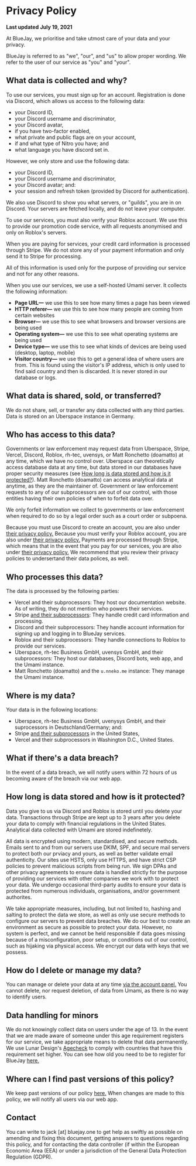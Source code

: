 # Privacy Policy

**Last updated** **July 19, 2021**

At BlueJay, we prioritise and take utmost care of your data and your privacy.

BlueJay is referred to as "we", "our", and "us" to allow proper wording. We refer to the user of our service as "you" and "your".

## What data is collected and why?
To use our services, you must sign up for an account. Registration is done via Discord, which allows us access to the following data:
- your Discord ID,
- your Discord username and discriminator,
- your Discord avatar,
- if you have two-factor enabled,
- what private and public flags are on your account,
- if and what type of Nitro you have; and
- what language you have discord set in.

However, we only store and use the following data:
- your Discord ID,
- your Discord username and discriminator,
- your Discord avatar; and:
- your session and refresh token (provided by Discord for authentication).

We also use Discord to show you what servers, or "guilds", you are in on Discord. Your servers are fetched locally, and do not leave your computer.

To use our services, you must also verify your Roblox account. We use this to provide our promotion code service, with all requests anonymised and only on Roblox's servers.

When you are paying for services, your credit card information is processed through Stripe. We do not store any of your payment information and only send it to Stripe for processing.

All of this information is used only for the purpose of providing our service and not for any other reasons.

When you use our services, we use a self-hosted Umami server. It collects the following information:
- **Page URL—** we use this to see how many times a page has been viewed
- **HTTP referer—** we use this to see how many people are coming from certain websites
- **Browser—** we use this to see what browsers and browser versions are being used
- **Operating system—** we use this to see what operating systems are being used
- **Device type—** we use this to see what kinds of devices are being used (desktop, laptop, mobile)
- **Visitor country—** we use this to get a general idea of where users are from. This is found using the visitor's IP address, which is only used to find said country and then is discarded. It is never stored in our database or logs.

## What data is shared, sold, or transferred?
We do not share, sell, or transfer any data collected with any third parties. Data is stored on an Uberspace instance in Germany.

## Who has access to this data?
Governments or law enforcement may request data from Uberspace, Stripe, Vercel, Discord, Roblox, rh-tec, uvensys, or Matt Ronchetto (doamatto) at any time, which we have no control over. Uberspace can theoretically access database data at any time, but data stored in our databases have proper security measures (see [How long is data stored and how is it protected?](#how-long-is-data-stored-and-how-is-it-protected)). Matt Ronchetto (doamatto) can access analytical data at anytime, as they are the maintainer of. Government or law enforcement requests to any of our subprocessors are out of our control, with those entities having their own policies of when to forfeit data over.

We only forfeit information we collect to governments or law enforcement when required to do so by a legal order such as a court order or subpoena.

Because you must use Discord to create an account, you are also under [their privacy policy.](https://discord.com/privacy) Because you must verify your Roblox account, you are also under [their privacy policy.](https://en.help.roblox.com/hc/articles/115004630823)  Payments are processed through Stripe, which means that in the event that you pay for our services, you are also under [their privacy policy.](https://stripe.com/privacy) We recommend that you review their privacy policies to undersertand their data polices, as well.

## Who processes this data?
The data is processed by the following parties:
- Vercel and their subprocessors: They host our documentation website. As of writing, they do not mention who powers their services.
- Stripe [and their subprocessors](https://stripe.com/service-providers/legal): They handle credit card information and processing.
- Discord and their subprocessors: They handle account information for signing up and logging in to BlueJay services.
- Roblox and their subprocessors: They handle connections to Roblox to provide our services.
- Uberspace, rh-tec Business GmbH, uvensys GmbH, and their subprocessors: They host our databases, Discord bots, web app, and the Umami instance.
- Matt Ronchetto (doamatto) and the `u.nneko.me` instance: They manage the Umami instance.

## Where is my data?
Your data is in the following locations:
- Uberspace, rh-tec Business GmbH, uvenysys GmbH, and their suprocessors in Deutschland/Germany; and:
- Stripe [and their subprocessors](https://stripe.com/service-providers/legal) in the United States,
- Vercel and their subprocessors in Washington D.C., United States.

## What if there's a data breach?
In the event of a data breach, we will notify users within 72 hours of us becoming aware of the breach via our web app.

## How long is data stored and how is it protected?
Data you give to us via Discord and Roblox is stored until you delete your data. Transactions through Stripe are kept up to 3 years after you delete your data to comply with financial regulations in the United States. Analytical data collected with Umami are stored indefinetely.

All data is encrypted using modern, standardised, and secure methods. Emails sent to and from our servers use DKIM, SPF, and secure mail servers to protect both our prviacy and yours, as well as better validate email authenticity. Our sites use HSTS, only use HTTPS, and have strict CSP policies to prevent malicious scripts from being run. We sign DPAs and other privacy agreements to ensure data is handled strictly for the purpose of providing our services with other companies we work with to protect your data. We undergo occasional third-party audits to ensure your data is protected from numerous individuals, organisations, and/or government authorites.

We take appropriate measures, including, but not limited to, hashing and salting to protect the data we store, as well as only use secure methods to configure our servers to prevent data breaches. We do our best to create an environment as secure as possible to protect your data. However, no system is perfect, and we cannot be held responsible if data goes missing because of a misconfiguration, poor setup, or conditions out of our control, such as hijaking via physical access. We encrypt our data with keys that we possess.

## How do I delete or manage my data?
You can manage or delete your data at any time [via the account panel.](https://bluejay.one/app/settings) You cannot delete, nor request deletion, of data from Umami, as there is no way to identify users.

## Data handling for minors
We do not knowingly collect data on users under the age of 13. In the event that we are made aware of someone under this age requirement registers for our service, we take appropriate means to delete that data permanently. We use Lunar Design's [Agecheck](https://github.com/designbylunar/agecheck) to comply with countries that have this requirement set higher. You can see how old you need to be to register for BlueJay [here.](https://github.com/designbylunar/agecheck/blob/main/lib/countries.dart)

## Where can I find past versions of this policy?
We keep past versions of our policy [here.](https://github.com/jackmerrill/BlueJayDocs/blob/main/pages/legal/privacy.mdx) When changes are made to this policy, we will notify all users via our web app.

## Contact
You can write to jack [at] bluejay.one to get help as swiftly as possible on amending and fixing this document, getting answers to questions regarding this policy, and for contacting the data controller (if within the European Economic Area (EEA) or under a jurisdiction of the General Data Protection Regulation (GDPR).
